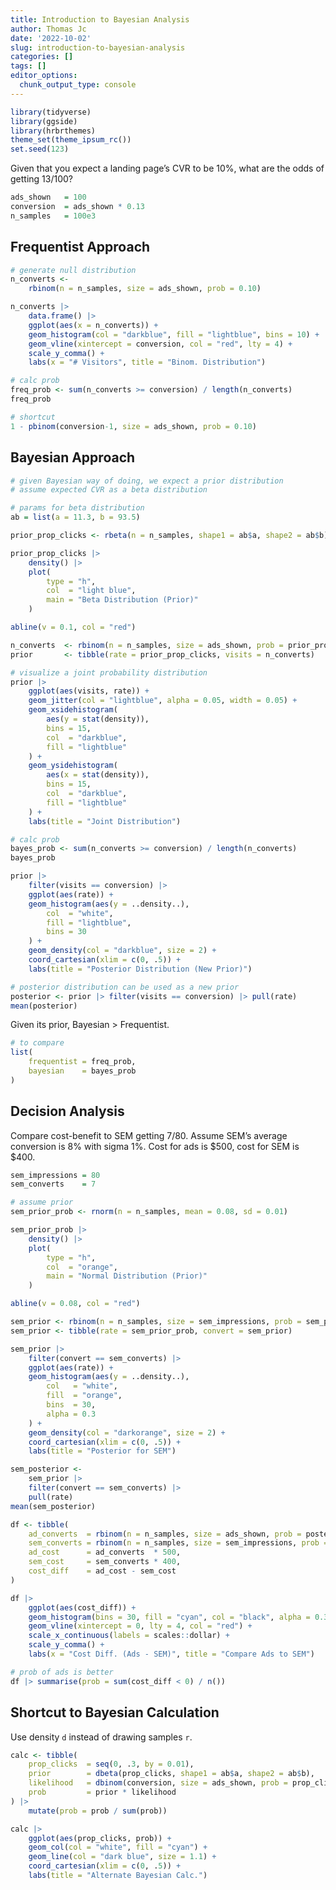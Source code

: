 ```yaml
---
title: Introduction to Bayesian Analysis
author: Thomas Jc
date: '2022-10-02'
slug: introduction-to-bayesian-analysis
categories: []
tags: []
editor_options: 
  chunk_output_type: console
---
```


```r
library(tidyverse)
library(ggside)
library(hrbrthemes)
theme_set(theme_ipsum_rc())
set.seed(123)
```

Given that you expect a landing page's CVR to be 10%, what are the odds of getting 13/100?

```r
ads_shown   = 100
conversion  = ads_shown * 0.13
n_samples   = 100e3
```

## Frequentist Approach

```r
# generate null distribution
n_converts <-
    rbinom(n = n_samples, size = ads_shown, prob = 0.10)

n_converts |> 
    data.frame() |> 
    ggplot(aes(x = n_converts)) +
    geom_histogram(col = "darkblue", fill = "lightblue", bins = 10) +
    geom_vline(xintercept = conversion, col = "red", lty = 4) +
    scale_y_comma() + 
    labs(x = "# Visitors", title = "Binom. Distribution")

# calc prob
freq_prob <- sum(n_converts >= conversion) / length(n_converts)
freq_prob

# shortcut
1 - pbinom(conversion-1, size = ads_shown, prob = 0.10)
```

## Bayesian Approach

```r
# given Bayesian way of doing, we expect a prior distribution
# assume expected CVR as a beta distribution

# params for beta distribution
ab = list(a = 11.3, b = 93.5)

prior_prop_clicks <- rbeta(n = n_samples, shape1 = ab$a, shape2 = ab$b)

prior_prop_clicks |>
    density() |>
    plot(
        type = "h",
        col  = "light blue",
        main = "Beta Distribution (Prior)"
    )

abline(v = 0.1, col = "red")

n_converts  <- rbinom(n = n_samples, size = ads_shown, prob = prior_prop_clicks)
prior       <- tibble(rate = prior_prop_clicks, visits = n_converts)

# visualize a joint probability distribution
prior |>
    ggplot(aes(visits, rate)) +
    geom_jitter(col = "lightblue", alpha = 0.05, width = 0.05) +
    geom_xsidehistogram(
        aes(y = stat(density)), 
        bins = 15, 
        col  = "darkblue",
        fill = "lightblue"
    ) +
    geom_ysidehistogram(
        aes(x = stat(density)), 
        bins = 15, 
        col  = "darkblue",
        fill = "lightblue"
    ) +
    labs(title = "Joint Distribution")

# calc prob
bayes_prob <- sum(n_converts >= conversion) / length(n_converts)
bayes_prob

prior |>
    filter(visits == conversion) |>
    ggplot(aes(rate)) +
    geom_histogram(aes(y = ..density..),
        col  = "white",
        fill = "lightblue",
        bins = 30
    ) +
    geom_density(col = "darkblue", size = 2) +
    coord_cartesian(xlim = c(0, .5)) +
    labs(title = "Posterior Distribution (New Prior)")

# posterior distribution can be used as a new prior 
posterior <- prior |> filter(visits == conversion) |> pull(rate)
mean(posterior)
```

Given its prior, Bayesian \> Frequentist.

```r
# to compare
list(
    frequentist = freq_prob,
    bayesian    = bayes_prob
)
```

## Decision Analysis

Compare cost-benefit to SEM getting 7/80. Assume SEM's average conversion is 8% with sigma 1%. Cost for ads is \$500, cost for SEM is \$400.

```r
sem_impressions = 80
sem_converts    = 7

# assume prior
sem_prior_prob <- rnorm(n = n_samples, mean = 0.08, sd = 0.01)

sem_prior_prob |> 
    density() |> 
    plot(
        type = "h",
        col  = "orange",
        main = "Normal Distribution (Prior)"
    )

abline(v = 0.08, col = "red")

sem_prior <- rbinom(n = n_samples, size = sem_impressions, prob = sem_prior_prob)
sem_prior <- tibble(rate = sem_prior_prob, convert = sem_prior)

sem_prior |>
    filter(convert == sem_converts) |>
    ggplot(aes(rate)) +
    geom_histogram(aes(y = ..density..),
        col   = "white",
        fill  = "orange",
        bins  = 30,
        alpha = 0.3
    ) +
    geom_density(col = "darkorange", size = 2) +
    coord_cartesian(xlim = c(0, .5)) +
    labs(title = "Posterior for SEM")
```

```r
sem_posterior <- 
    sem_prior |> 
    filter(convert == sem_converts) |> 
    pull(rate)
mean(sem_posterior)

df <- tibble(
    ad_converts  = rbinom(n = n_samples, size = ads_shown, prob = posterior),
    sem_converts = rbinom(n = n_samples, size = sem_impressions, prob = sem_posterior),
    ad_cost      = ad_converts  * 500,
    sem_cost     = sem_converts * 400,
    cost_diff    = ad_cost - sem_cost
)

df |> 
    ggplot(aes(cost_diff)) + 
    geom_histogram(bins = 30, fill = "cyan", col = "black", alpha = 0.3) +
    geom_vline(xintercept = 0, lty = 4, col = "red") +
    scale_x_continuous(labels = scales::dollar) +
    scale_y_comma() + 
    labs(x = "Cost Diff. (Ads - SEM)", title = "Compare Ads to SEM")

# prob of ads is better
df |> summarise(prob = sum(cost_diff < 0) / n())

```

## Shortcut to Bayesian Calculation

Use density `d` instead of drawing samples `r`.

```r
calc <- tibble(
    prop_clicks  = seq(0, .3, by = 0.01),
    prior        = dbeta(prop_clicks, shape1 = ab$a, shape2 = ab$b),
    likelihood   = dbinom(conversion, size = ads_shown, prob = prop_clicks),
    prob         = prior * likelihood
) |>
    mutate(prob = prob / sum(prob))

calc |> 
    ggplot(aes(prop_clicks, prob)) + 
    geom_col(col = "white", fill = "cyan") + 
    geom_line(col = "dark blue", size = 1.1) + 
    coord_cartesian(xlim = c(0, .5)) +
    labs(title = "Alternate Bayesian Calc.")

```

